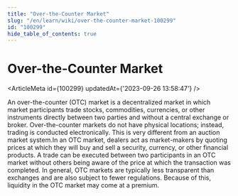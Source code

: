 ```yaml
---
title: "Over-the-Counter Market"
slug: "/en/learn/wiki/over-the-counter-market-100299"
id: "100299"
hide_table_of_contents: true
---
```



# Over-the-Counter Market

<ArticleMeta id={100299} updatedAt={'2023-09-26 13:58:47'} />
<div className='border-solid border-b border-t-0 my-4 border-[var(--ifm-color-gray-300)]' />

An over-the-counter (OTC) market is a decentralized market in which market participants trade stocks, commodities, currencies, or other instruments directly between two parties and without a central exchange or broker. Over-the-counter markets do not have physical locations; instead, trading is conducted electronically. This is very different from an auction market system.In an OTC market, dealers act as market-makers by quoting prices at which they will buy and sell a security, currency, or other financial products. A trade can be executed between two participants in an OTC market without others being aware of the price at which the transaction was completed. In general, OTC markets are typically less transparent than exchanges and are also subject to fewer regulations. Because of this, liquidity in the OTC market may come at a premium.
